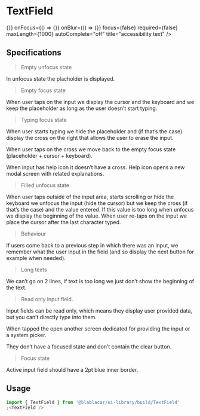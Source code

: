 

<Meta title="Forms|TextField" />

# **TextField**

<Preview>
  <Story name="Default">
    <TextField
      type={inputTypes.TEXT}
      id="id"
      name="inputName"
      inputMode={inputModes.TEXT}
      pattern="pattern"
      placeholder="Placeholder"
      labelledBy="aria label"
      disabled={false}
      readOnly={false}
      label=""
      error=""
      onChange={() => {}}
      onFocus={() => {}}
      onBlur={() => {}}
      focus={false}
      required={false}
      maxLength={1000}
      autoComplete="off"
      title="accessibility text"
    />
  </Story>
</Preview>

## Specifications

> Empty unfocus state

In unfocus state the placholder is displayed.

> Empty focus state

When user taps on the input we display the cursor and the keyboard and we keep the placeholder as long as the user doesn’t start typing.

> Typing focus state

When user starts typing we hide the placeholder and (if that’s the case) display the cross on the right that allows the user to erase the input.

When user taps on the cross we move back to the empty focus state (placeholder + cursor + keyboard).

When input has help icon it doesn’t have a cross. Help icon opens a new modal screen with related explanations.

> Filled unfocus state

When user taps outside of the input area, starts scrolling or hide the keyboard we unfocus the input (hide the cursor) but we keep the cross (if that’s the case) and the value entered. If this value is too long when unfocus we display the beginning of the value.
When user re-taps on the input we place the cursor after the last character typed.

> Behaviour

If users come back to a previous step in which there was an input, we remember what the user input in the field (and so display the next button for example when needed).

> Long texts

We can’t go on 2 lines, if text is too long we just don’t show the beginning of the text.

> Read only input field.

Input fields can be read only, which means they display user provided data, but you can’t directly type into them.

When tapped the open another screen dedicated for providing the input or
a system picker.

They don’t have a focused state and don’t contain the clear button.

> Focus state

Active input field should have a 2pt blue inner border.

## Usage

```jsx
import { TextField } from '@blablacar/ui-library/build/TextField'
;<TextField />
```

<Props of={TextField} />
